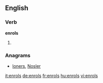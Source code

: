 ==English==

===Verb===
'''enrols'''

# {{third-person singular of|[[enrol]]}}

===Anagrams===
* [[loners#English|loners]], [[Nosler#English|Nosler]]

[[it:enrols]]
[[de:enrols]]
[[fr:enrols]]
[[hu:enrols]]
[[vi:enrols]]